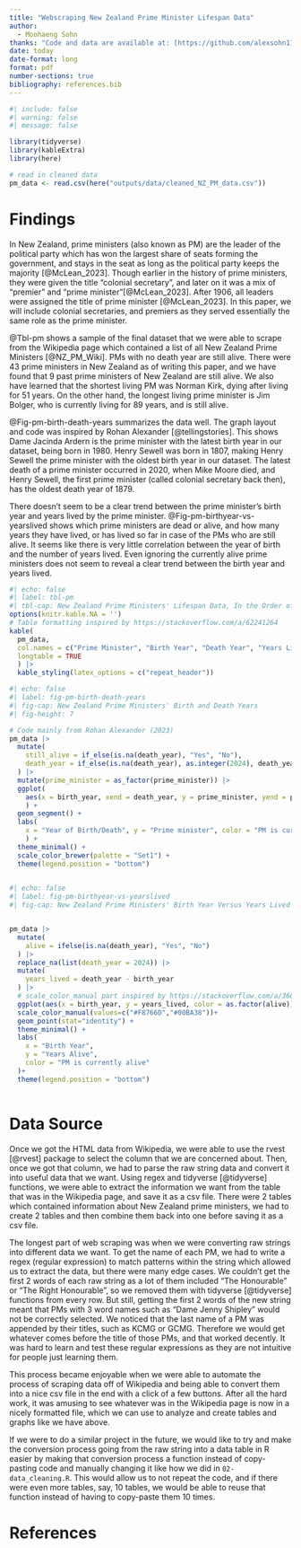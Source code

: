 ```yaml
---
title: "Webscraping New Zealand Prime Minister Lifespan Data"
author: 
  - Moohaeng Sohn
thanks: "Code and data are available at: [https://github.com/alexsohn1126/new_zealand_prime_ministers](https://github.com/alexsohn1126/new_zealand_prime_ministers)"
date: today
date-format: long
format: pdf
number-sections: true
bibliography: references.bib
---
```


```r
#| include: false
#| warning: false
#| message: false

library(tidyverse)
library(kableExtra)
library(here)

# read in cleaned data
pm_data <- read.csv(here("outputs/data/cleaned_NZ_PM_data.csv"))
```


# Findings

In New Zealand, prime ministers (also known as PM) are the leader of the political party which has won the largest share of seats forming the government, and stays in the seat as long as the political party keeps the majority [@McLean_2023]. Though earlier in the history of prime ministers, they were given the title "colonial secretary", and later on it was a mix of "premier" and "prime minister"[@McLean_2023]. After 1906, all leaders were assigned the title of prime minister [@McLean_2023]. In this paper, we will include colonial secretaries, and premiers as they served essentially the same role as the prime minister.

@Tbl-pm shows a sample of the final dataset that we were able to scrape from the Wikipedia page which contained a list of all New Zealand Prime Ministers [@NZ_PM_Wiki]. PMs with no death year are still alive. There were 43 prime ministers in New Zealand as of writing this paper, and we have found that 9 past prime ministers of New Zealand are still alive. We also have learned that the shortest living PM was Norman Kirk, dying after living for 51 years. On the other hand, the longest living prime minister is Jim Bolger, who is currently living for 89 years, and is still alive.
  
@Fig-pm-birth-death-years summarizes the data well. The graph layout and code was inspired by Rohan Alexander [@tellingstories]. This shows Dame Jacinda Ardern is the prime minister with the latest birth year in our dataset, being born in 1980. Henry Sewell was born in 1807, making Henry Sewell the prime minister with the oldest birth year in our dataset. The latest death of a prime minister occurred in 2020, when Mike Moore died, and Henry Sewell, the first prime minister (called colonial secretary back then), has the oldest death year of 1879.

There doesn't seem to be a clear trend between the prime minister's birth year and years lived by the prime minister. @Fig-pm-birthyear-vs-yearslived shows which prime ministers are dead or alive, and how many years they have lived, or has lived so far in case of the PMs who are still alive. It seems like there is very little correlation between the year of birth and the number of years lived. Even ignoring the currently alive prime ministers does not seem to reveal a clear trend between the birth year and years lived.



```r
#| echo: false
#| label: tbl-pm
#| tbl-cap: New Zealand Prime Ministers' Lifespan Data, In the Order of First Day in Office
options(knitr.kable.NA = '')
# Table formatting inspired by https://stackoverflow.com/a/62241264
kable(
  pm_data,
  col.names = c("Prime Minister", "Birth Year", "Death Year", "Years Lived"),
  longtable = TRUE
  ) |>
  kable_styling(latex_options = c("repeat_header"))
```

```r
#| echo: false
#| label: fig-pm-birth-death-years
#| fig-cap: New Zealand Prime Ministers' Birth and Death Years
#| fig-height: 7

# Code mainly from Rohan Alexander (2023)
pm_data |>
  mutate(
    still_alive = if_else(is.na(death_year), "Yes", "No"),
    death_year = if_else(is.na(death_year), as.integer(2024), death_year)
  ) |>
  mutate(prime_minister = as_factor(prime_minister)) |>
  ggplot(
    aes(x = birth_year, xend = death_year, y = prime_minister, yend = prime_minister, color = still_alive)
    ) +
  geom_segment() +
  labs(
    x = "Year of Birth/Death", y = "Prime minister", color = "PM is currently alive"
    ) +
  theme_minimal() +
  scale_color_brewer(palette = "Set1") +
  theme(legend.position = "bottom")
  
```


```r
#| echo: false
#| label: fig-pm-birthyear-vs-yearslived
#| fig-cap: New Zealand Prime Ministers' Birth Year Versus Years Lived


pm_data |>
  mutate(
    alive = ifelse(is.na(death_year), "Yes", "No")
  ) |>
  replace_na(list(death_year = 2024)) |>
  mutate(
    years_lived = death_year - birth_year
  ) |>
  # scale_color_manual part inspired by https://stackoverflow.com/a/36013774
  ggplot(aes(x = birth_year, y = years_lived, color = as.factor(alive))) +
  scale_color_manual(values=c("#F8766D","#00BA38"))+
  geom_point(stat="identity") +
  theme_minimal() +
  labs(
    x = "Birth Year",
    y = "Years Alive",
    color = "PM is currently alive"
  )+
  theme(legend.position = "bottom")
  
```


# Data Source

Once we got the HTML data from Wikipedia, we were able to use the rvest [@rvest] package to select the column that we are concerned about. Then, once we got that column, we had to parse the raw string data and convert it into useful data that we want. Using regex and tidyverse [@tidyverse] functions, we were able to extract the information we want from the table that was in the Wikipedia page, and save it as a csv file. There were 2 tables which contained information about New Zealand prime ministers, we had to create 2 tables and then combine them back into one before saving it as a csv file.

The longest part of web scraping was when we were converting raw strings into different data we want. To get the name of each PM, we had to write a regex (regular expression) to match patterns within the string which allowed us to extract the data, but there were many edge cases. We couldn't get the first 2 words of each raw string as a lot of them included "The Honourable" or "The Right Honourable", so we removed them with tidyverse [@tidyverse] functions from every row. But still, getting the first 2 words of the new string meant that PMs with 3 word names such as "Dame Jenny Shipley" would not be correctly selected. We noticed that the last name of a PM was appended by their titles, such as KCMG or GCMG. Therefore we would get whatever comes before the title of those PMs, and that worked decently. It was hard to learn and test these regular expressions as they are not intuitive for people just learning them.

This process became enjoyable when we were able to automate the process of scraping data off of Wikipedia and being able to convert them into a nice csv file in the end with a click of a few buttons. After all the hard work, it was amusing to see whatever was in the Wikipedia page is now in a nicely formatted file, which we can use to analyze and create tables and graphs like we have above.

If we were to do a similar project in the future, we would like to try and make the conversion process going from the raw string into a data table in R easier by making that conversion process a function instead of copy-pasting code and manually changing it like how we did in `02-data_cleaning.R`. This would allow us to not repeat the code, and if there were even more tables, say, 10 tables, we would be able to reuse that function instead of having to copy-paste them 10 times.



\newpage


# References


